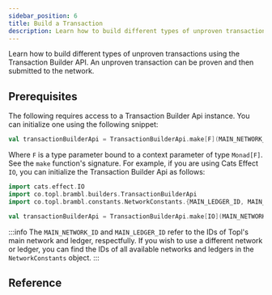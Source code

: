 ```yaml
---
sidebar_position: 6
title: Build a Transaction
description: Learn how to build different types of unproven transactions using the Transaction Builder API. An unproven transaction can be proven and then submitted to the network.
---
```



Learn how to build different types of unproven transactions using the Transaction Builder API. An unproven transaction can be proven and then submitted to the network.

## Prerequisites

The following requires access to a Transaction Builder Api instance. You can initialize one using the following snippet:

```scala
val transactionBuilderApi = TransactionBuilderApi.make[F](MAIN_NETWORK_ID, MAIN_LEDGER_ID)
```

Where `F` is a type parameter bound to a context parameter of type `Monad[F]`. See the `make`
function's <ScaladocLink path="co/topl/brambl/builders/TransactionBuilderApi$.html">signature</ScaladocLink>. For example,
if you are using Cats Effect `IO`, you can initialize the Transaction Builder Api as follows:

```scala
import cats.effect.IO
import co.topl.brambl.builders.TransactionBuilderApi
import co.topl.brambl.constants.NetworkConstants.{MAIN_LEDGER_ID, MAIN_NETWORK_ID}

val transactionBuilderApi = TransactionBuilderApi.make[IO](MAIN_NETWORK_ID, MAIN_LEDGER_ID)
```


:::info
The `MAIN_NETWORK_ID` and `MAIN_LEDGER_ID` refer to the IDs of Topl's main network and ledger, respectfully. If you
wish to use a different network or ledger, you can find the IDs of all available networks and ledgers in
the <ScaladocLink path="co/topl/brambl/constants/NetworkConstants$.html"><code>NetworkConstants</code></ScaladocLink> object.
:::


## Reference

<DocCardList />